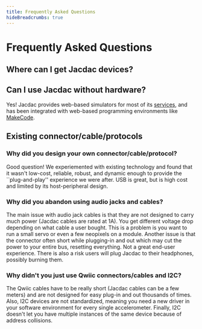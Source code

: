 ```yaml
---
title: Frequently Asked Questions
hideBreadcrumbs: true
---
```


# Frequently Asked Questions

## Where can I get Jacdac devices?

## Can I use Jacdac without hardware?

Yes! Jacdac provides web-based simulators for most of its [services](/services),
and has been integrated with web-based programming environments like [MakeCode](/clients/makecode).

## Existing connector/cable/protocols

### Why did you design your own connector/cable/protocol?

Good question! We experiemented with existing technology and
found that it wasn't low-cost, reliable, robust, and dynamic enough to 
provide the ``plug-and-play'' experience we were after. USB is great,
but is high cost and limited by its host-peripheral design.

### Why did you abandon using audio jacks and cables?

The main issue with audio jack cables is that they are not designed to carry much power (Jacdac cables are rated at 1A). You get different voltage drop depending on what cable a user bought. This is a problem is you want to run a small servo or even a few neopixels on a module.
Another issue is that the connector often short while plugging-in and out which may cut the power to your entire bus, resetting everything. Not a great end-user experience. There is also a risk users will plug Jacdac to their headphones, possibly burning them.

### Why didn't you just use Qwiic connectors/cables and I2C?

The Qwiic cables have to be really short (Jacdac cables can be a few meters) and are not designed for easy plug-in and out thousands of times. Also, I2C devices are not standardized, meaning you need a new driver in your software environment for every single accelerometer. Finally, I2C doesn't let you have multiple instances of the same device because of address collisions.
